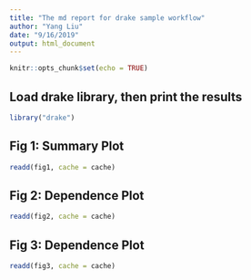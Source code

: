 ```yaml
---
title: "The md report for drake sample workflow"
author: "Yang Liu"
date: "9/16/2019"
output: html_document
---
```


```r
knitr::opts_chunk$set(echo = TRUE)
```

## Load drake library, then print the results

```r
library("drake")
```

## Fig 1: Summary Plot

```r
readd(fig1, cache = cache)
```

## Fig 2: Dependence Plot

```r
readd(fig2, cache = cache)
```

## Fig 3: Dependence Plot

```r
readd(fig3, cache = cache)
```